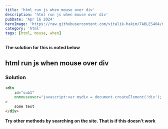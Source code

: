 ```yaml
---
title: 'html run js when mouse over div'
description: 'html run js when mouse over div'
pubDate: 'Apr 16 2024'
heroImage: 'https://raw.githubusercontent.com/vitalik-hakim/TABLES404/main/error_b/HTML.png'
category: 'html'
tags: [html, mouse, when]
---
```


**The solution for this is noted below**

## html run js when mouse over div

### Solution

```html
<div
	id="sub1"
	onmouseover="javascript:var mydiv = document.createElement('div'); mydiv.height = 100; mydiv.width = 100; mydiv.zindex = 1000; mydiv.innerHTML = 'Welcome!'; mydiv.position = 'absolute'; mydiv.top = 0; mydiv.left = 0;"
>
	some text
</div>
```

**Try other methods by searching on the site. That is if this doesn't work**
